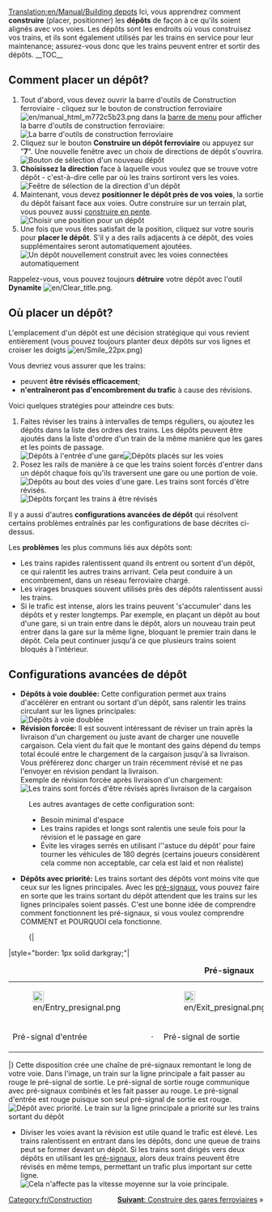 [[Translation:en/Manual/Building depots]]
{{fr/Tutoriel}}{{en/Note|Cette page ne décrit que les dépôts ferroviaires. Il y a aussi des [[fr/Manual/Dépôts|dépôts]] pour les autres types de transport.}}
Ici, vous apprendrez comment '''construire''' (placer, positionner) les '''dépôts''' de façon à ce qu'ils soient alignés avec vos voies.
Les dépôts sont les endroits où vous construisez vos trains, et ils sont également utilisés par les trains en service pour leur maintenance; assurez-vous donc que les trains peuvent entrer et sortir des dépôts.
__TOC__
== Comment placer un dépôt? ==
#Tout d'abord, vous devez ouvrir la barre d'outils de Construction ferroviaire - cliquez sur le bouton de construction ferroviaire [[File:en/manual html m772c5b23.png]] dans la [[fr/Interface du jeu#La barre de menu|barre de menu]] pour afficher la barre d'outils de construction ferroviaire:<br/>[[File:en/Railroad Construction.png|none|frame|La barre d'outils de construction ferroviaire]]
#Cliquez sur le bouton '''Construire un dépôt ferroviaire''' ou appuyez sur "'''7'''". Une nouvelle fenêtre avec un choix de directions de dépôt s'ouvrira.<br/>[[File:en/New depot.png|none|frame|Bouton de sélection d'un nouveau dépôt]]
#'''Choisissez la direction''' face à laquelle vous voulez que se trouve votre dépôt - c'est-à-dire celle par où les trains sortiront vers les voies.<br/>[[File:en/Depot direction.png|none|frame|Feêtre de sélection de la direction d'un dépôt]]
#Maintenant, vous devez '''positionner le dépôt près de vos voies''', la sortie du dépôt faisant face aux voies. Outre construire sur un terrain plat, vous pouvez aussi [[fr/Archive/Manual/Settings/Construire en pente|construire en pente]].<br/>[[File:en/Depot position.png|none|frame|Choisir une position pour un dépôt]]
#Une fois que vous êtes satisfait de la position, cliquez sur votre souris pour '''placer le dépôt'''. S'il y a des rails adjacents à ce dépôt, des voies supplémentaires seront automatiquement ajoutées.<br/>[[File:en/New depot placed.png|none|frame|Un dépôt nouvellement construit avec les voies connectées automatiquement]]

Rappelez-vous, vous pouvez toujours '''détruire''' votre dépôt avec l'outil '''Dynamite''' [[File:en/Clear title.png]].

== Où placer un dépôt? ==
L'emplacement d'un dépôt est une décision stratégique qui vous revient entièrement (vous pouvez toujours planter deux dépôts sur vos lignes et croiser les doigts [[File:en/Smile 22px.png]])

Vous devriez vous assurer que les trains:
* peuvent '''être révisés efficacement''';
* '''n'entraîneront pas d'encombrement du trafic''' à cause des révisions.

Voici quelques stratégies pour atteindre ces buts:
#Faites réviser les trains à intervalles de temps réguliers, ou ajoutez les dépôts dans la liste des ordres des trains. Les dépôts peuvent être ajoutés dans la liste d'ordre d'un train de la même manière que les gares et les points de passage.<br/>[[File:en/Depot at station entrance.png|none|frame|Dépôts à l'entrée d'une gare]][[File:en/Depots-basic.png|none|frame|Dépôts placés sur les voies]]
#Posez les rails de manière à ce que les trains soient forcés d'entrer dans un dépôt chaque fois qu'ils traversent une gare ou une portion de voie.<br/>[[File:en/Depot end of station.png|none|frame|Dépôts au bout des voies d'une gare. Les trains sont forcés d'être révisés.]][[File:en/Depots-forced.png|none|frame|Dépôts forçant les trains à être révisés]]

Il y a aussi d'autres '''configurations avancées de dépôt''' qui résolvent certains problèmes entraînés par les configurations de base décrites ci-dessus.

Les '''problèmes''' les plus communs liés aux dépôts sont:
* Les trains rapides ralentissent quand ils entrent ou sortent d'un dépôt, ce qui ralentit les autres trains arrivant. Cela peut conduire à un encombrement, dans un réseau ferroviaire chargé.
* Les virages brusques souvent utilisés près des dépôts ralentissent aussi les trains.
* Si le trafic est intense, alors les trains peuvent 's'accumuler' dans les dépôts et y rester longtemps. Par exemple, en plaçant un dépôt au bout d'une gare, si un train entre dans le dépôt, alors un nouveau train peut entrer dans la gare sur la même ligne, bloquant le premier train dans le dépôt. Cela peut continuer jusqu'à ce que plusieurs trains soient bloqués à l'intérieur.

== Configurations avancées de dépôt ==
*'''Dépôts à voie doublée:''' Cette configuration permet aux trains d'accélérer en entrant ou sortant d'un dépôt, sans ralentir les trains circulant sur les lignes principales:<br/>[[File:en/Depots-at-both-lines.png|none|frame|Dépôts à voie doublée]]
*'''Révision forcée:''' Il est souvent intéressant de réviser un train après la livraison d'un chargement ou juste avant de charger une nouvelle cargaison. Cela vient du fait que le montant des gains dépend du temps total écoulé entre le chargement de la cargaison jusqu'à sa livraison. Vous préférerez donc charger un train récemment révisé et ne pas l'envoyer en révision pendant la livraison.<br/>Exemple de révision forcée après livraison d'un chargement:<br/>[[File:en/Unload-then-service.png|none|frame|Les trains sont forcés d'être révisés après livraison de la cargaison]]
:Les autres avantages de cette configuration sont:
:* Besoin minimal d'espace
:* Les trains rapides et longs sont ralentis une seule fois pour la révision et le passage en gare
:* Évite les virages serrés en utilisant l''astuce du dépôt' pour faire tourner les véhicules de 180 degrés (certains joueurs considèrent cela comme non acceptable, car cela est laid et non réaliste)
*'''Dépôts avec priorité:''' Les trains sortant des dépôts vont moins vite que ceux sur les lignes principales. Avec les [[fr/Manual/Signaux#Signaux dépendants|pré-signaux]], vous pouvez faire en sorte que les trains sortant du dépôt attendent que les trains sur les lignes principales soient passés. C'est une bonne idée de comprendre comment fonctionnent les pré-signaux, si vous voulez comprendre COMMENT et POURQUOI cela fonctionne.
:{|
|style="border: 1px solid darkgray;"|
{| align="center"
|+'''Pré-signaux'''
|- align="center"
|style="border: none;"|[[File:en/Entry presignal.png|22px]]
|style="border: none;"|
|style="border: none;"|[[File:en/Exit presignal.png|22px]]
|style="border: none;"|
|style="border: none;"|[[File:en/Combo presignal.png|22px]]
|- align="center"
|style="border: none;"|Pré-signal d'entrée
|style="border: none;"|&nbsp;&middot;&nbsp;
|style="border: none;"|Pré-signal de sortie
|style="border: none;"|&nbsp;&middot;&nbsp;
|style="border: none;"|Pré-signal combiné
|}
|}
Cette disposition crée une chaîne de pré-signaux remontant le long de votre voie. Dans l'image, un train sur la ligne principale a fait passer au rouge le pré-signal de sortie. Le pré-signal de sortie rouge communique avec pré-signaux combinés et les fait passer au rouge. Le pré-signal d'entrée est rouge puisque son seul pré-signal de sortie est rouge.<br/>[[File:fr/Right-of-way depot.png|none|frame|Dépôt avec priorité. Le train sur la ligne principale a priorité sur les trains sortant du dépôt]]

*Diviser les voies avant la révision est utile quand le trafic est élevé. Les trains ralentissent en entrant dans les dépôts, donc une queue de trains peut se former devant un dépôt. Si les trains sont dirigés vers deux dépôts en utilisant les [[fr/Manual/Signaux#Signaux dépendants|pré-signaux]], alors deux trains peuvent être révisés en même temps, permettant un trafic plus important sur cette ligne.<br/>[[File:en/Split-before-servicing.png|none|frame|Cela n'affecte pas la vitesse moyenne sur la voie principale.]]
<span style="float: right">[[fr/Manual/Construction de gares|'''Suivant''': Construire des gares ferroviaires]] &raquo;</span>

[[Category:fr/Construction]]